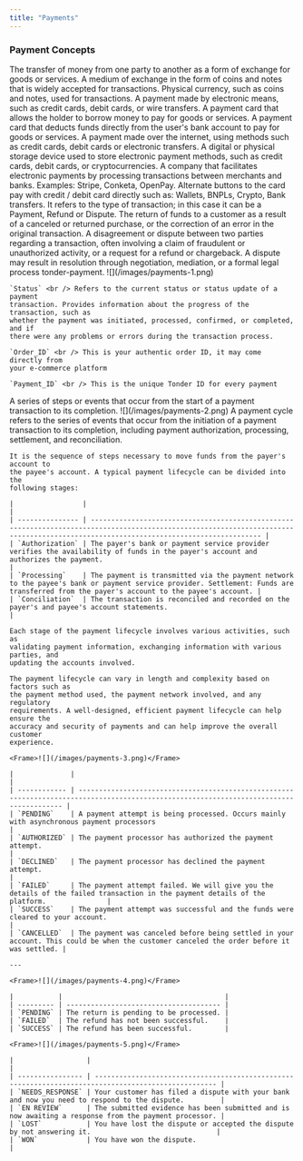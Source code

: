 ```yaml
---
title: "Payments"
---
```


### Payment Concepts

<Accordion title="Payments">
    The transfer of money from one party to another as a form of exchange for goods or services.
</Accordion>

<Accordion title="Currency">
    A medium of exchange in the form of coins and notes that is widely accepted for transactions.
</Accordion>

<Accordion title="Payments"> 
    Physical currency, such as coins and notes, used for transactions.
</Accordion>

<Accordion title="Electronic payment">
    A payment made by electronic means, such as credit cards, debit cards, or wire transfers.
</Accordion>

<Accordion title="Credit card">
    A payment card that allows the holder to borrow money to pay for goods or services.
</Accordion>

<Accordion title="Debit">
    A payment card that deducts funds directly from the user's bank account to pay for goods or services.
</Accordion>

<Accordion title="Online Payment">
    A payment made over the internet, using methods such as credit cards, debit cards or electronic transfers.
</Accordion>

<Accordion title="Wallet">
    A digital or physical storage device used to store electronic payment methods, such as credit cards, debit cards, or cryptocurrencies.
</Accordion>

<Accordion title="Payment processor">
    A company that facilitates electronic payments by processing transactions between merchants and banks. Examples: Stripe, Conketa, OpenPay.
</Accordion>

<Accordion title="Payment methods">
    Alternate buttons to the card pay with credit / debit card directly such as: Wallets, BNPLs, Crypto, Bank transfers.
</Accordion>

<Accordion title="Type">
    It refers to the type of transaction; in this case it can be a Payment, Refund or Dispute.
</Accordion>

<Accordion title="Payment">
    The return of funds to a customer as a result of a canceled or returned purchase, or the correction of an error in the original transaction.
</Accordion>

<Accordion title="Dispute">
    A disagreement or dispute between two parties regarding a transaction, often involving a claim of fraudulent or unauthorized activity, or a request for a refund or chargeback. A dispute may result in resolution through negotiation, mediation, or a formal legal process tonder-payment.
    <Frame>![](/images/payments-1.png)</Frame>

    `Status` <br /> Refers to the current status or status update of a payment
    transaction. Provides information about the progress of the transaction, such as
    whether the payment was initiated, processed, confirmed, or completed, and if
    there were any problems or errors during the transaction process.

    `Order_ID` <br /> This is your authentic order ID, it may come directly from
    your e-commerce platform

    `Payment_ID` <br /> This is the unique Tonder ID for every payment
</Accordion>

<Accordion title="Timeline">
    A series of steps or events that occur from the start of a payment transaction to its completion.
    <Frame>![](/images/payments-2.png)</Frame>
</Accordion>

<Accordion title="Payment lifecycle">
    A payment cycle refers to the series of events that occur from the initiation of
    a payment transaction to its completion, including payment authorization,
    processing, settlement, and reconciliation.

    It is the sequence of steps necessary to move funds from the payer's account to
    the payee's account. A typical payment lifecycle can be divided into the
    following stages:

    |                 |                                                                                                                                                                                        |
    | --------------- | -------------------------------------------------------------------------------------------------------------------------------------------------------------------------------------- |
    | `Authorization` | The payer's bank or payment service provider verifies the availability of funds in the payer's account and authorizes the payment.                                                     |
    | `Processing`    | The payment is transmitted via the payment network to the payee's bank or payment service provider. Settlement: Funds are transferred from the payer's account to the payee's account. |
    | `Conciliation`  | The transaction is reconciled and recorded on the payer's and payee's account statements.                                                                                              |

    Each stage of the payment lifecycle involves various activities, such as
    validating payment information, exchanging information with various parties, and
    updating the accounts involved.

    The payment lifecycle can vary in length and complexity based on factors such as
    the payment method used, the payment network involved, and any regulatory
    requirements. A well-designed, efficient payment lifecycle can help ensure the
    accuracy and security of payments and can help improve the overall customer
    experience.

    <Frame>![](/images/payments-3.png)</Frame>

    |              |                                                                                                                                          |
    | ------------ | ---------------------------------------------------------------------------------------------------------------------------------------- |
    | `PENDING`    | A payment attempt is being processed. Occurs mainly with asynchronous payment processors                                                 |
    | `AUTHORIZED` | The payment processor has authorized the payment attempt.                                                                                |
    | `DECLINED`   | The payment processor has declined the payment attempt.                                                                                  |
    | `FAILED`     | The payment attempt failed. We will give you the details of the failed transaction in the payment details of the platform.               |
    | `SUCCESS`    | The payment attempt was successful and the funds were cleared to your account.                                                           |
    | `CANCELLED`  | The payment was canceled before being settled in your account. This could be when the customer canceled the order before it was settled. |

    ---

    <Frame>![](/images/payments-4.png)</Frame>

    |           |                                        |
    | --------- | -------------------------------------- |
    | `PENDING` | The return is pending to be processed. |
    | `FAILED`  | The refund has not been successful.    |
    | `SUCCESS` | The refund has been successful.        |

    <Frame>![](/images/payments-5.png)</Frame>

    |                  |                                                                                                      |
    | ---------------- | ---------------------------------------------------------------------------------------------------- |
    | `NEEDS_RESPONSE` | Your customer has filed a dispute with your bank and now you need to respond to the dispute.         |
    | `EN REVIEW`      | The submitted evidence has been submitted and is now awaiting a response from the payment processor. |
    | `LOST`           | You have lost the dispute or accepted the dispute by not answering it.                               |
    | `WON`            | You have won the dispute.                                                                            |
</Accordion>